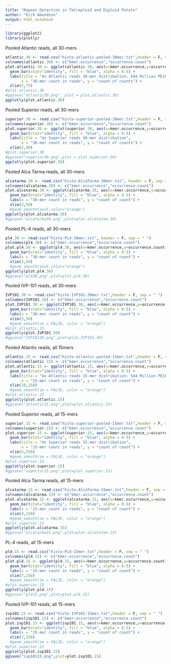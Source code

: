 ```yaml
---
title: "Repeat Detection in Tetraploid and Diploid Potato"
author: "Kirk Amundson"
output: html_notebook
---
```


```r
library(ggplot2)
library(plotly)
```

Pooled Atlantic reads, all 30-mers
```r
atlantic.30 <- read.csv("histo-atlantic-pooled-30mer.txt",header = F, sep = " ")
colnames(atlantic.30) <- c("kmer.occurrence","occurrence.count")
plot.atlantic.30 <- ggplot(atlantic.30, aes(x=kmer.occurrence,y=occurrence.count)) +
  geom_bar(stat="identity", fill = "blue", alpha = 0.5) +
  labs(title = "4x Atlantic reads 30-mer distribution: 544 Million PE100 reads",
       x = "30-mer count in reads", y = "count of counts") +
  xlim(2,75)
#plot.atlantic.30
#ggsave("atlantic30.png", plot = plot.atlantic.30)
ggplotly(plot.atlantic.30)
```

Pooled Superior reads, all 30-mers
```r
superior.30 <- read.csv("histo-superior-pooled-30mer.txt",header = F, sep = " ")
colnames(superior.30) <- c("kmer.occurrence","occurrence.count")
plot.superior.30 <- ggplot(superior.30, aes(x=kmer.occurrence,y=occurrence.count)) +
  geom_bar(stat="identity", fill = "blue", alpha = 0.5) +
  labs(title = "4x Superior reads 30-mer distribution",
       x = "30-mer count in reads", y = "count of counts") +
  xlim(2,40)
#plot.superior.30
#ggsave("superior30.png",plot = plot.superior.30)
ggplotly(plot.superior.30)
```

Pooled Alca Tarma reads, all 30-mers
```r
alcatarma.30 <- read.csv("histo-AlcaTarma-30mer.txt", header = F, sep = " ")
colnames(alcatarma.30) <- c("kmer.occurrence","occurrence.count")
plot.alcatarma.30 <- ggplot(alcatarma.30, aes(x=kmer.occurrence,y=occurrence.count)) +
  geom_bar(stat="identity", fill = "blue", alpha = 0.5) +
  labs(x = "30-mer count in reads", y = "count of count") +
  xlim(2,50)
  #geom_smooth(se=F,color="orange")
ggplotly(plot.alcatarma.30)
#ggsave("alcatarma30.png",plot=plot.alcatarma.30)
```

Pooled PL-4 reads, all 30-mers
```r
pl4.30 <- read.csv("histo-PL4-30mer.txt", header = F, sep = " ")
colnames(pl4.30) <- c("kmer.occurrence","occurrence.count")
plot.pl4.30 <- ggplot(pl4.30, aes(x=kmer.occurrence,y=occurrence.count)) +
  geom_bar(stat="identity", fill = "blue", alpha = 0.5) +
  labs(x = "30-mer count in reads", y = "count of count") +
  xlim(3,50)
  #geom_smooth(se=F,color="orange")
ggplotly(plot.pl4.30)
#ggsave("pl430.png",plot=plot.pl4.30)
```

Pooled IVP-101 reads, all 30-mers
```r
IVP101.30 <- read.csv("histo-IVP101-30mer.txt",header = F, sep = " ")
colnames(IVP101.30) <- c("kmer.occurrence","occurrence.count")
plot.IVP101.30 <- ggplot(IVP101.30, aes(x=kmer.occurrence,y=occurrence.count)) +
  geom_bar(stat="identity", fill = "blue", alpha = 0.5) +
  labs(x = "30-mer count in reads", y = "count of count") +
  xlim(3,50)
  #geom_smooth(se = FALSE, color = "orange")
#plot.atlantic.15
ggplotly(plot.IVP101.30)
#ggsave("IVP10130.png",plot=plot.IVP101.30)
```

Pooled Atlantic reads, all 15mers
```r
atlantic.15 <- read.csv("histo-atlantic-pooled-15mer.txt",header = F, sep = " ")
colnames(atlantic.15) <- c("kmer.occurrence","occurrence.count")
plot.atlantic.15 <- ggplot(atlantic.15, aes(x=kmer.occurrence,y=occurrence.count)) +
  geom_bar(stat="identity", fill = "blue", alpha = 0.5) +
  labs(title = "4x Atlantic reads 15-mer distribution: 544 Million PE100 reads",
       x = "15-mer count in reads", y = "count of count") +
  xlim(10,250)
  #geom_smooth(se = FALSE, color = "orange")
#plot.atlantic.15
ggplotly(plot.atlantic.15)
#ggsave("atlantic15.png",plot=plot.atlantic.15)
```

Pooled Superior reads, all 15-mers
```r
superior.15 <- read.csv("histo-superior-pooled-15mer.txt",header = F, sep = " ")
colnames(superior.15) <- c("kmer.occurrence","occurrence.count")
plot.superior.15 <- ggplot(superior.15, aes(x=kmer.occurrence,y=occurrence.count)) +
  geom_bar(stat="identity", fill = "blue", alpha = 0.5) +
  labs(title = "4x Superior reads 15-mer distribution",
       x = "15-mer count in reads", y = "count of count") +
  xlim(5,250)
  #geom_smooth(se = FALSE, color = "orange")
#plot.superior.15
ggplotly(plot.superior.15)
#ggsave("superior15.png",plot=plot.superior.15)
```

Pooled Alca Tarma reads, all 15-mers
```r
alcatarma.15 <- read.csv("histo-AlcaTarma-15mer.txt",header = F, sep = " ")
colnames(alcatarma.15) <- c("kmer.occurrence","occurrence.count")
plot.alcatarma.15 <- ggplot(alcatarma.15, aes(x=kmer.occurrence,y=occurrence.count)) +
  geom_bar(stat="identity", fill = "blue", alpha = 0.5) +
  labs(x = "15-mer count in reads", y = "count of count") +
  xlim(4,150)
  #geom_smooth(se = FALSE, color = "orange")
#plot.superior.15
ggplotly(plot.alcatarma.15)
#ggsave("alcatarma15.png",plot=plot.alcatarma.15)
```

PL-4 reads, all 15-mers
```r
pl4.15 <- read.csv("histo-PL4-15mer.txt",header = F, sep = " ")
colnames(pl4.15) <- c("kmer.occurrence","occurrence.count")
plot.pl4.15 <- ggplot(pl4.15, aes(x=kmer.occurrence,y=occurrence.count)) +
  geom_bar(stat="identity", fill = "blue", alpha = 0.5) +
  labs(x = "15-mer count in reads", y = "count of count") +
  xlim(7,150)
  #geom_smooth(se = FALSE, color = "orange")
#plot.superior.15
ggplotly(plot.pl4.15)
#ggsave("pl415.png",plot=plot.pl4.15)
```

Pooled IVP-101 reads, all 15-mers
```r
ivp101.15 <- read.csv("histo-IVP101-15mer.txt",header = F, sep = " ")
colnames(ivp101.15) <- c("kmer.occurrence","occurrence.count")
plot.ivp101.15 <- ggplot(ivp101.15, aes(x=kmer.occurrence,y=occurrence.count)) +
  geom_bar(stat="identity", fill = "blue", alpha = 0.5) +
  labs(x = "15-mer count in reads", y = "count of count") +
  xlim(7,150)
  #geom_smooth(se = FALSE, color = "orange")
#plot.superior.15
ggplotly(plot.ivp101.15)
ggsave("ivp10115.png",plot=plot.ivp101.15)
```
